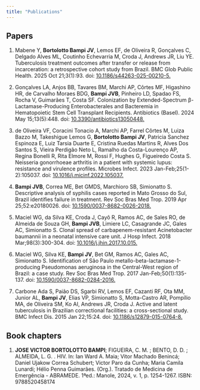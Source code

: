 ```yaml
---
title: "Publications"
---
```


## Papers

1.  Mabene Y, **Bortolotto Bampi JV**, Lemos EF, de Oliveira R, Gonçalves C, Delgado Alves ML, Coutinho Echevarria M, Croda J, Andrews JR, Liu YE. Tuberculosis treatment outcomes after transfer or release from incarceration: a retrospective cohort study from Brazil. BMC Glob Public Health. 2025 Oct 21;3(1):93. doi: [10.1186/s44263-025-00210-5.](https://bmcglobalpublichealth.biomedcentral.com/articles/10.1186/s44263-025-00210-5)

2.  Gonçalves LA, Anjos BB, Tavares BM, Marchi AP, Côrtes MF, Higashino HR, de Carvalho Moraes BDG, **Bampi JVB**, Pinheiro LD, Spadao FS, Rocha V, Guimarães T, Costa SF. Colonization by Extended-Spectrum β-Lactamase-Producing Enterobacterales and Bacteremia in Hematopoietic Stem Cell Transplant Recipients. Antibiotics (Basel). 2024 May 15;13(5):448. doi: [10.3390/antibiotics13050448.](https://www.mdpi.com/2079-6382/13/5/448)

3.  de Oliveira VF, Coracini Tonacio A, Marchi AP, Farrel Côrtes M, Luiza Bazzo M, Takeshigue Lemos G, **Bortolotto Bampi JV**, Patricia Sanchez Espinoza E, Luiz Tarsia Duarte E, Cristina Ruedas Martins R, Alves Dos Santos S, Vieira Perdigão Neto L, Ramalho da Costa-Lourenço AP, Regina Bonelli R, Rita Elmore M, Rossi F, Hughes G, Figueiredo Costa S. Neisseria gonorrhoeae arthritis in a patient with systemic lupus: resistance and virulence profiles. Microbes Infect. 2023 Jan-Feb;25(1-2):105037. doi: [10.1016/j.micinf.2022.105037.](https://www.sciencedirect.com/science/article/pii/S1286457922001071?via%3Dihub)

4.  **Bampi JVB**, Correa ME, Bet GMDS, Marchioro SB, Simionatto S. Descriptive analysis of syphilis cases reported in Mato Grosso do Sul, Brazil identifies failure in treatment. Rev Soc Bras Med Trop. 2019 Apr 25;52:e20180026. doi: [10.1590/0037-8682-0026-2018.](https://www.scielo.br/j/rsbmt/a/mDVg7qZpGyfpgGFM3XCqQ6g/?lang=en)

5.  Maciel WG, da Silva KE, Croda J, Cayô R, Ramos AC, de Sales RO, de Almeida de Souza GH, **Bampi JVB**, Limiere LC, Casagrande JC, Gales AC, Simionatto S. Clonal spread of carbapenem-resistant Acinetobacter baumannii in a neonatal intensive care unit. J Hosp Infect. 2018 Mar;98(3):300-304. doi: [10.1016/j.jhin.2017.10.015.](https://www.journalofhospitalinfection.com/article/S0195-6701(17)30581-9/abstract)

6.  Maciel WG, Silva KE, **Bampi JV**, Bet GM, Ramos AC, Gales AC, Simionatto S. Identification of São Paulo metallo-beta-lactamase-1-producing Pseudomonas aeruginosa in the Central-West region of Brazil: a case study. Rev Soc Bras Med Trop. 2017 Jan-Feb;50(1):135-137. doi: [10.1590/0037-8682-0284-2016.](https://www.scielo.br/j/rsbmt/a/xbZn9N8HzZMtfNsNYGZbtnP/?format=html&lang=en)

7.  Carbone Ada S, Paião DS, Sgarbi RV, Lemos EF, Cazanti RF, Ota MM, Junior AL, **Bampi JV**, Elias VP, Simionatto S, Motta-Castro AR, Pompílio MA, de Oliveira SM, Ko AI, Andrews JR, Croda J. Active and latent tuberculosis in Brazilian correctional facilities: a cross-sectional study. BMC Infect Dis. 2015 Jan 22;15:24. doi: [10.1186/s12879-015-0764-8.](https://bmcinfectdis.biomedcentral.com/articles/10.1186/s12879-015-0764-8)

## Book chapters

1.  **JOSE VICTOR BORTOLOTTO BAMPI**; FIGUEIRA, C. M. ; BENTO, D. D. ; ALMEIDA, L. G. . HIV. In: Ian Ward A. Maia; Vitor Machado Benincá; Daniel Ujakow Correa Schubert; Victor Paro da Cunha; Maria Camila Lunardi; Hélio Penna Guimarães. (Org.). Tratado de Medicina de Emergência - ABRAMEDE. 1ªed.: Manole, 2024, v. 1, p. 1254-1267. ISBN: 9788520458174
